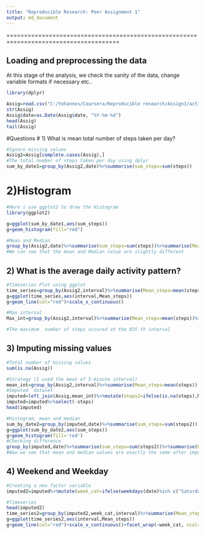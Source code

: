 ```yaml
---
title: "Reproducible Research: Peer Assignment 1"
output: md_document
---
```

======================================================================================

## Loading and preprocessing the data

At this stage of the analysis, we check the sanity of the data, change variable formats if necessary etc..

```r
library(dplyr)
``` 

```r
Assig=read.csv("C:/Yohannes/Coursera/Reproducible research/Assign1/activity.csv", stringsAsFactors = FALSE)
str(Assig)
Assig$date=as.Date(Assig$date, "%Y-%m-%d")
head(Assig)
tail(Assig)
``` 
#Questions
# 1) What is mean total number of steps taken per day?

```r
#Ignore missing values
Assig2=Assig[complete.cases(Assig),]
#The total number of steps taken per day using dplyr
sum_by_date1=group_by(Assig2,date)%>%summarise(sum_steps=sum(steps))
```

# 2)Histogram

```r
#Here i use ggplot2 to draw the Histogram
library(ggplot2)
``` 
```r
g=ggplot(sum_by_date1,aes(sum_steps))
g+geom_histogram(fill="red")
```
```r
#Mean and Median
group_by(Assig2,date)%>%summarise(sum_steps=sum(steps))%>%summarise(Mean_steps=mean(sum_steps),Median_steps=median(sum_steps))
#We can see that the mean and Median value are slightly different 
```

## 2) What is the average daily activity pattern?

```r
#Timeseries Plot using ggplot
time_series=group_by(Assig2,interval)%>%summarise(Mean_steps=mean(steps))
g=ggplot(time_series,aes(interval,Mean_steps))
g+geom_line(col="red")+scale_x_continuous()
```

```r
#Max interval
Max_int=group_by(Assig2,interval)%>%summarise(Mean_steps=mean(steps))%>%filter(Max_Step=(Mean_steps==max(Mean_steps)))

#The maximum  number of steps occured at the 835 th interval
```

## 3) Imputing missing values
```r
#Total number of missing values
sum(is.na(Assig))
```

```r
#Strategy (I used the mean of 5-minute interval)
mean_int=group_by(Assig2,interval)%>%summarise(Mean_steps=mean(steps))
#Imputed  dataset
imputed=left_join(Assig,mean_int)%>%mutate(steps2=ifelse(is.na(steps),Mean_steps, steps))
imputed=imputed%>%select(-steps)
head(imputed)
```

```r
#Histogram, mean and median
sum_by_date2=group_by(imputed,date)%>%summarise(sum_steps=sum(steps2))
g=ggplot(sum_by_date2,aes(sum_steps))
g+geom_histogram(fill='red')
#Checking difference
group_by(imputed,date)%>%summarise(sum_steps=sum(steps2))%>%summarise(Mean_steps=mean(sum_steps),Median=median(sum_steps))
#Now we see that mean and median values are exactly the same after imputation
```


## 4) Weekend and Weekday

```r
#Creating a new factor variable
imputed2=imputed%>%mutate(week_cat=ifelse(weekdays(date)%in% c("Saturday","Sunday"),'Weekend','Weekday'))

#Timeseries
head(imputed2)
time_series2=group_by(imputed2,week_cat,interval)%>%summarise(Mean_steps=mean(steps2))
g=ggplot(time_series2,aes(interval,Mean_steps))
g+geom_line(col="red")+scale_x_continuous()+facet_wrap(~week_cat, ncol=1)+labs(y="Number of steps")

```



